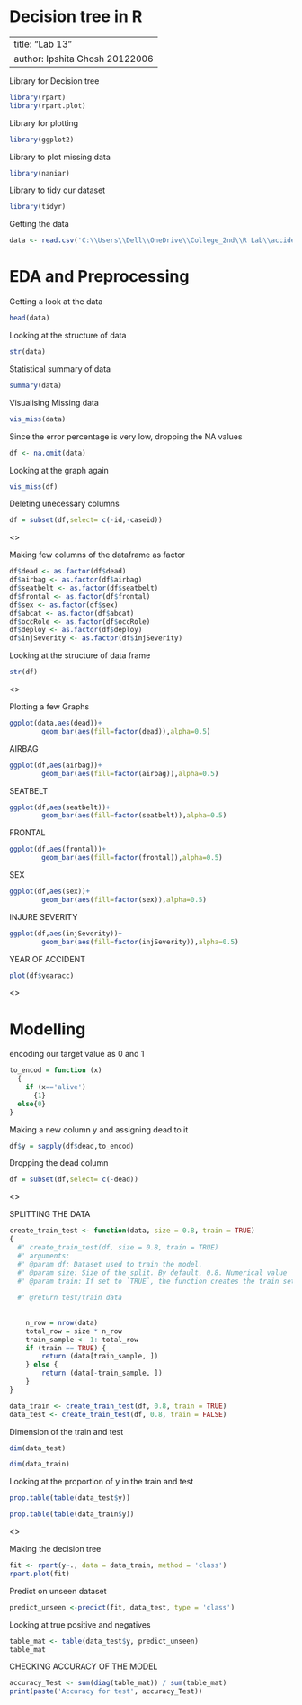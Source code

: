 # Decision tree in R

---
title: "Lab 13"
author: Ipshita Ghosh 20122006
---

Library for Decision tree
```{r}
library(rpart)
library(rpart.plot)
```

Library for plotting
```{r}
library(ggplot2)
```

Library to plot missing data
```{r}
library(naniar)
```

Library to tidy our dataset
```{r}
library(tidyr)
```

Getting the data
```{r}
data <- read.csv('C:\\Users\\Dell\\OneDrive\\College_2nd\\R Lab\\accident.csv')
```


# EDA and Preprocessing

Getting a look at the data
```{r}
head(data)
```

Looking at the structure of data
```{r}
str(data)
```

Statistical summary of data
```{r}
summary(data)
```

Visualising Missing data

```{r}
vis_miss(data)
```

Since the error percentage is very low, dropping the NA values
```{r}
df <- na.omit(data)
```

Looking at the graph again
```{r}
vis_miss(df)
```

Deleting unecessary columns

```{r}
df = subset(df,select= c(-id,-caseid))
```

<\hr> 

Making few columns of the dataframe as factor

```{r}
df$dead <- as.factor(df$dead)
df$airbag <- as.factor(df$airbag)
df$seatbelt <- as.factor(df$seatbelt)
df$frontal <- as.factor(df$frontal)
df$sex <- as.factor(df$sex)
df$abcat <- as.factor(df$abcat)
df$occRole <- as.factor(df$occRole)
df$deploy <- as.factor(df$deploy)
df$injSeverity <- as.factor(df$injSeverity)
```


Looking at the structure of data frame

```{r}
str(df)
```
<\hr>

Plotting a few Graphs

```{r}
ggplot(data,aes(dead))+
        geom_bar(aes(fill=factor(dead)),alpha=0.5)
```
AIRBAG

```{r}
ggplot(df,aes(airbag))+
        geom_bar(aes(fill=factor(airbag)),alpha=0.5)
```

SEATBELT

```{r}
ggplot(df,aes(seatbelt))+
        geom_bar(aes(fill=factor(seatbelt)),alpha=0.5)
```

FRONTAL

```{r}
ggplot(df,aes(frontal))+
        geom_bar(aes(fill=factor(frontal)),alpha=0.5)
```

SEX

```{r}
ggplot(df,aes(sex))+
        geom_bar(aes(fill=factor(sex)),alpha=0.5)
```

INJURE SEVERITY

```{r}
ggplot(df,aes(injSeverity))+
        geom_bar(aes(fill=factor(injSeverity)),alpha=0.5)
```

YEAR OF ACCIDENT

```{r}
plot(df$yearacc)
```

<\HR>

# Modelling

encoding our target value as 0 and 1

```{r}
to_encod = function (x)
  {
    if (x=='alive')
      {1}
  else{0}
}
```

Making a new column y and assigning dead to it

```{r}
df$y = sapply(df$dead,to_encod)
```

Dropping the dead column

```{r}
df = subset(df,select= c(-dead))
```

<\HR>

SPLITTING THE DATA

```{r}
create_train_test <- function(data, size = 0.8, train = TRUE)
{
  #' create_train_test(df, size = 0.8, train = TRUE)
  #' arguments:
  #' @param df: Dataset used to train the model.
  #' @param size: Size of the split. By default, 0.8. Numerical value
  #' @param train: If set to `TRUE`, the function creates the train set, otherwise the test set. Default value sets to `TRUE`. Boolean value.You      need to add a Boolean parameter because R does not allow to return two data frames simultaneously.
  
  #' @return test/train data
  
  
    n_row = nrow(data)
    total_row = size * n_row
    train_sample <- 1: total_row
    if (train == TRUE) {
        return (data[train_sample, ])
    } else {
        return (data[-train_sample, ])
    }
}
```

```{r}
data_train <- create_train_test(df, 0.8, train = TRUE)
data_test <- create_train_test(df, 0.8, train = FALSE)
```
Dimension of the train and test

```{r}
dim(data_test)
```
```{r}
dim(data_train)
```

Looking at the proportion of y in the train and test

```{r}
prop.table(table(data_test$y))
```
```{r}
prop.table(table(data_train$y))
```

<\hr>

Making the decision tree

```{r}
fit <- rpart(y~., data = data_train, method = 'class')
rpart.plot(fit)
```
Predict on unseen dataset

```{r}
predict_unseen <-predict(fit, data_test, type = 'class')
```

Looking at true positive and negatives

```{r}
table_mat <- table(data_test$y, predict_unseen)
table_mat
```

CHECKING ACCURACY OF THE MODEL

```{r}
accuracy_Test <- sum(diag(table_mat)) / sum(table_mat)
print(paste('Accuracy for test', accuracy_Test))
```